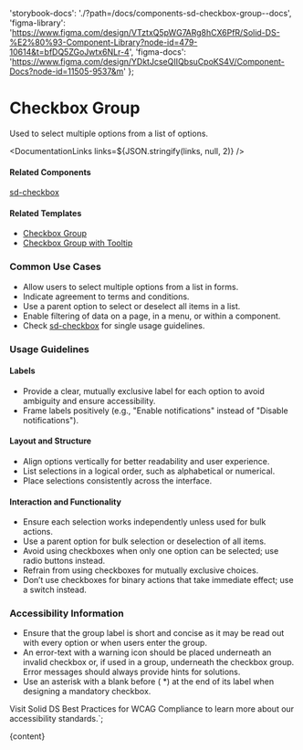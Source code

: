 

  'storybook-docs': './?path=/docs/components-sd-checkbox-group--docs',
  'figma-library':
    'https://www.figma.com/design/VTztxQ5pWG7ARg8hCX6PfR/Solid-DS-%E2%80%93-Component-Library?node-id=479-10614&t=bfDQ5ZGoJwtx6NLr-4',
  'figma-docs': 'https://www.figma.com/design/YDktJcseQIIQbsuCpoKS4V/Component-Docs?node-id=11505-9537&m'
};

# Checkbox Group

Used to select multiple options from a list of options.

<DefaultStory />

<DocumentationLinks links=${JSON.stringify(links, null, 2)} />

#### Related Components

[sd-checkbox](./?path=/docs/components-sd-checkbox--docs)

#### Related Templates

- [Checkbox Group](./?path=/docs/templates-checkbox-group--docs)
- [Checkbox Group with Tooltip](./?path=/docs/templates-tooltip--docs)

### Common Use Cases

- Allow users to select multiple options from a list in forms.
- Indicate agreement to terms and conditions.
- Use a parent option to select or deselect all items in a list.
- Enable filtering of data on a page, in a menu, or within a component.
- Check [sd-checkbox](./?path=/docs/components-sd-checkbox--docs) for single usage guidelines.

### Usage Guidelines

#### Labels

- Provide a clear, mutually exclusive label for each option to avoid ambiguity and ensure accessibility.
- Frame labels positively (e.g., "Enable notifications" instead of "Disable notifications").

#### Layout and Structure

- Align options vertically for better readability and user experience.
- List selections in a logical order, such as alphabetical or numerical.
- Place selections consistently across the interface.

#### Interaction and Functionality

- Ensure each selection works independently unless used for bulk actions.
- Use a parent option for bulk selection or deselection of all items.
- Avoid using checkboxes when only one option can be selected; use radio buttons instead.
- Refrain from using checkboxes for mutually exclusive choices.
- Don’t use checkboxes for binary actions that take immediate effect; use a switch instead.

### Accessibility Information

- Ensure that the group label is short and concise as it may be read out with every option or when users enter the group.
- An error-text with a warning icon should be placed underneath an invalid checkbox or, if used in a group, underneath the checkbox group. Error messages should always provide hints for solutions.
- Use an asterisk with a blank before ( \*) at the end of its label when designing a mandatory checkbox.

Visit <sd-link href="https://www.figma.com/design/VTztxQ5pWG7ARg8hCX6PfR/Solid-DS-%E2%80%93-Component-Library?node-id=38262-58412&t=1qhfYXrbNhSCYCzZ-4" target="_blank">Solid DS Best Practices for WCAG Compliance</sd-link> to learn more about our accessibility standards.`;

<Meta title="Components/sd-checkbox-group/Overview" />

<OverviewFormatter story={CheckboxGroupStories.Default}>{content}</OverviewFormatter>
